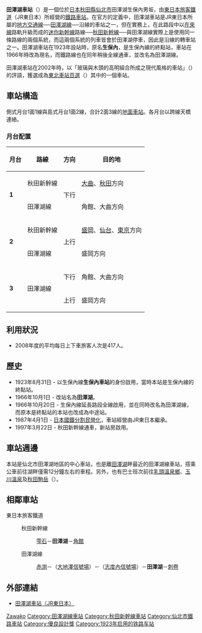{{noteTA
|T=zh-tw:田澤湖車站;zh-cn:田泽湖站;zh-hk:田澤湖站;
|1=zh-tw:田澤湖車站;zh-cn:田泽湖站;zh-hk:田澤湖站;
}}
{{日本車站資訊
|公司色 = green
|文字色 =
|站名 = 田澤湖站
|圖片 = Tazawako Station 20130924-1.jpg
|pxl =
|圖片説明 = 田澤湖站（2013年9月24日）
|日文原名 = 田沢湖
|平假名 = たざわこ
|羅馬拼音 = Tazawako
|電報略號 = ワコ<br />ナイ（改稱前）
|所屬公司 = [[東日本旅客鐵道|東日本旅客鐵道]]（JR東日本）
|所在地 = [[秋田縣|秋田縣]][[仙北市|仙北市]]田澤湖生保內字男坂68
|啟用年月日 = <span style="white-space:nowrap;">1923年（[[大正|大正]]12年）8月31日</span>
|廢站年月日 =
|車站構造 = [[地上車站|地上車站]]
|月台配置 = 2面3線
|乘車人數 = 359
|統計年度 = 2014年
|停站路線數 = 2
|所屬路線1 = {{Color|deeppink|■}}[[秋田新幹線|秋田新幹線]]
|前一站1 = [[雫石站|雫石]]
|前一站距離1 = 24.1
|後一站距離1 = 18.7
|後一站1 = [[角館站|角館]]
|車站編號1 =
|距離1 = 40.1
|起點站1 = [[盛岡站|盛岡]]
|所屬路線2 = {{Color|#cc66cc|■}}[[田澤湖線|田澤湖線]]
|前一站2 = ***[[赤渕站|赤渕]]
|前一站距離2 = 18.1
|後一站距離2 = 4.3
|後一站2 = [[刺卷站|刺卷]]
|車站編號2 =
|距離2 = 40.1
|起點站2 = <nowiki>**</nowiki>盛岡
|轉車 =
|備註 = 直營站（管理站）<br />設有[[綠窗口|綠窗口]]
|全寬備註 = * 1966年由生保內站改為現稱。<br />** 正式的起點為[[大曲站_(秋田縣)|大曲站]]。<br />*** 此段設有[[志度內號誌站|志度內號誌站]]（當站起5.7km）與[[大地澤號誌站|大地澤號誌站]]（當站起11.5km）。
}}
'''田澤湖車站'''（{{jpn|j=田沢湖駅|kyu=田澤湖驛|hg=たざわこえき|rm=Tazawako eki|f=y}}）是一個位於[[日本|日本]][[秋田縣|秋田縣]][[仙北市|仙北市]]田澤湖生保內男坂，由[[東日本旅客鐵道|東日本旅客鐵道]]（JR東日本）所經營的[[鐵路車站|鐵路車站]]。在官方的定義中，田澤湖車站是JR東日本所屬的[[地方交通線|地方交通線]]──[[田澤湖線|田澤湖線]]──沿線的車站之一，但在實務上，在此路段中以[[在來線|在來線]]路軌升級而成的[[迷你新幹線|迷你新幹線]]路線──[[秋田新幹線|秋田新幹線]]──與田澤湖線實際上是使用同一條路線的兩個系統，而這兩個系統的列車皆會於田澤湖停車，因此是沿線的轉車站之一。田澤湖車站在1923年設站時，原名'''生保內'''，是生保內線的終點站，車站在1966年時改為現名，而鐵路線也在同年稍後全線通車，並改名為田澤湖線。

田澤湖車站在2002年時，以「玻璃與木頭的高明組合所成之現代風格的車站」（{{lang|ja|ガラスと木を上手に組み合わせたモダンな駅}}）的評語，獲選成為[[東北車站百選|東北車站百選]]（{{lang|ja|東北の駅百選}}）其中的一個車站。

== 車站構造 ==
側式月台1面1線與島式月台1面2線，合計2面3線的[[地面車站|地面車站]]。各月台以跨線天橋連絡。
=== 月台配置 ===
{| class=wikitable
|-
!月台!!路線!!方向!!目的地
|-
|rowspan="2"|'''1'''
|{{Color|deeppink|■}}秋田新幹線
|rowspan="2"|下行
|[[大曲站_(秋田縣)|大曲]]、[[秋田站|秋田]]方向
|-
|{{Color|#c6c|■}}田澤湖線
|角館、大曲方向
|-
|rowspan="2"|'''2'''
|{{Color|deeppink|■}}秋田新幹線
|rowspan="2"|上行
|[[盛岡站|盛岡]]、[[仙台站|仙台]]、[[東京站|東京]]方向
|-
|{{Color|#c6c|■}}田澤湖線
|盛岡方向
|-
|rowspan="2"|'''3'''
|rowspan="2"|{{Color|#c6c|■}}田澤湖線
|下行
|角館、大曲方向
|-
|上行
|盛岡方向
|}

== 利用狀況 ==
*2008年度的平均每日上下車旅客人次是417人。

== 歷史 ==
*1923年8月31日 - 以生保內線'''生保內車站'''的身份啟用，當時本站是生保內線的終點站。
*1966年10月1日 - 改站名為'''田澤湖'''。 
*1966年10月20日 - 生保內線延長路段全線啟用，並在同時改名為田澤湖線，而原本是終點站的本站也改成為中途站。
*1987年4月1日 - [[日本國鐵分割民營化|日本國鐵分割民營化]]，車站經營由JR東日本繼承。
*1997年3月22日 - 秋田新幹線通車，新站房啟用。

==車站週邊==
本站是仙北市田澤湖地區的中心車站，也是離[[田澤湖|田澤湖]]畔最近的田澤湖線車站，搭乘公車前往湖畔僅需12分鐘左右的車程。另外，也有巴士班次前往[[乳頭溫泉鄉|乳頭溫泉鄉]]、[[玉川溫泉|玉川溫泉]]及[[秋田駒岳|秋田駒岳]]（{{lang|ja|秋田駒ヶ岳}}）。

== 相鄰車站 ==
; 東日本旅客鐵道
: {{Color|deeppink|■}}秋田新幹線
:: [[雫石站|雫石]]－'''田澤湖'''－[[角館站|角館]]
: {{Color|#cc66cc|■}}田澤湖線
:: [[赤渕站|赤渕]]－（[[大地澤信號場|大地澤信號場]]）－（[[志度內信號場|志度內信號場]]）－'''田澤湖'''－[[刺卷站|刺卷]]

==外部連結==
* [http://www.jreast.co.jp/estation/station/info.aspx?StationCd=955 田澤湖車站（JR東日本）] {{Wayback|url=http://www.jreast.co.jp/estation/station/info.aspx?StationCd=955 |date=20080508032842 }}{{ja}}

{{秋田新幹線}}
{{田澤湖線}}
{{东北车站百选}}
{{coord|39|42|1|N|140|43|21|E|display=title|scale:5000_region:JP_type:railwaystation}}
{{DEFAULTSORT:Tazawako}}
[[Category:日本鐵路車站_Ta|Zawako]]
[[Category:田澤湖線車站|Category:田澤湖線車站]]
[[Category:秋田新幹線車站|Category:秋田新幹線車站]]
[[Category:仙北市鐵路車站|Category:仙北市鐵路車站]]
[[Category:優良設計獎|Category:優良設計獎]]
[[Category:1923年启用的铁路车站|Category:1923年启用的铁路车站]]